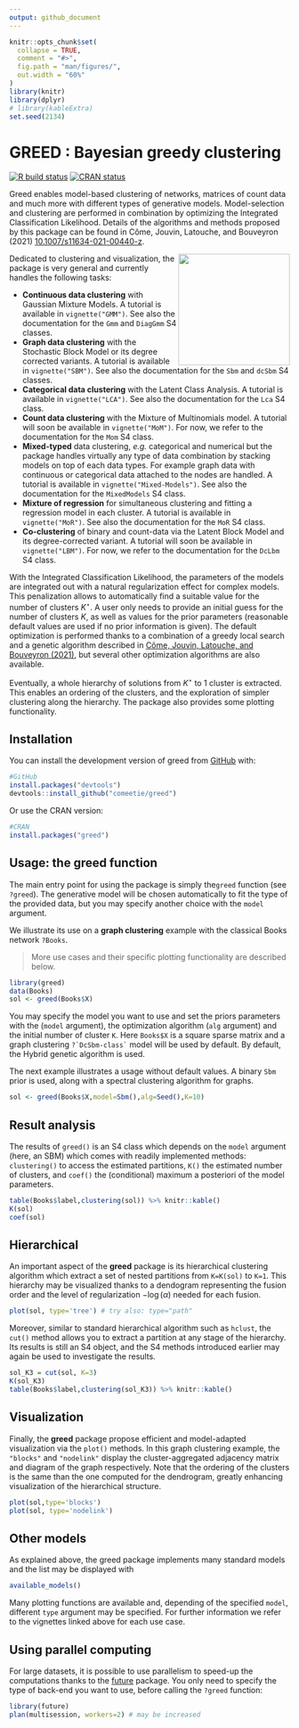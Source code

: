 ```yaml
---
output: github_document
---
```


<!-- README.md is generated from README.Rmd. Please edit that file -->

```r
knitr::opts_chunk$set(
  collapse = TRUE,
  comment = "#>",
  fig.path = "man/figures/",
  out.width = "60%"
)
library(knitr)
library(dplyr) 
# library(kableExtra)
set.seed(2134)
```




# GREED : Bayesian greedy clustering
<!-- badges: start -->
[![R build status](https://github.com/comeetie/greed/workflows/R-CMD-check/badge.svg)](https://github.com/comeetie/greed/actions)
[![CRAN status](https://www.r-pkg.org/badges/version/greed)](https://CRAN.R-project.org/package=greed)
<!-- badges: end -->

Greed enables model-based clustering of networks, matrices of count data and much more with different types of generative models. Model-selection and clustering are performed in combination by optimizing the Integrated Classification Likelihood. Details of the algorithms and methods proposed by this package can be found in Côme, Jouvin, Latouche, and Bouveyron (2021) [10.1007/s11634-021-00440-z](https://doi.org/10.1007/s11634-021-00440-z).

<img src="man/figures/greed.png" width=200 align="right" />


Dedicated to clustering and visualization, the package is very general and currently handles the following tasks:

 * **Continuous data clustering** with Gaussian Mixture Models. A tutorial is available in `vignette("GMM")`. See also the documentation for the `Gmm` and `DiagGmm` S4 classes.
  * **Graph data clustering** with the Stochastic Block Model or its degree corrected variants. A tutorial is available in `vignette("SBM")`. See also the documentation for the `Sbm` and `dcSbm` S4 classes.
 * **Categorical data clustering** with the Latent Class Analysis. A tutorial is available in `vignette("LCA")`. See also the documentation for the `Lca` S4 class.
 * **Count data clustering** with the Mixture of Multinomials model. A tutorial will soon be available in `vignette("MoM")`. For now, we refer to the documentation for the `Mom` S4 class.
 * **Mixed-typed** data clustering, *e.g.* categorical and numerical but the package handles virtually any type of data combination by stacking models on top of each data types. For example graph data with continuous or categorical data attached to the nodes are handled. A tutorial is available in `vignette("Mixed-Models")`. See also the documentation for the `MixedModels` S4 class.
 * **Mixture of regression** for simultaneous clustering and fitting a regression model in each cluster.  A tutorial is available in `vignette("MoR")`. See also the documentation for the `MoR` S4 class.
 * **Co-clustering** of binary and count-data via the Latent Block Model and its degree-corrected variant. A tutorial will soon be available in `vignette("LBM")`. For now, we refer to the documentation for the `DcLbm` S4 class.
 

<!-- The following generative models are currently available:  -->

<!-- * **Stochastic Block Models** (see ``?`Sbm-class` ``), -->
<!-- * **Degree Corrected Stochastic Block Models** (see ``?`DcSbm-class` ``), -->
<!-- * **Multinomial Stochastic Block Models** (see ``?`MultSbm-class` ``), -->
<!-- * **Mixture of Multinomials** (see ``?`MoR-class` ``),  -->
<!-- * **Latent Class Analysis** (see ``?`Lca-class` ``),  -->
<!-- * **Gaussian Mixture Model** (see ``?`Gmm-class` `` and ``?`DiagGmm-class` ``), -->
<!-- * **Multivariate Mixture of Gaussian Regression Model** (see ``?`MoR-class` ``), -->
<!-- * **Degree Corrected Latent Block Model** (see ``?`DcLbm-class` ``). -->
<!-- * **Mixed Dlvm's** (see ``?`MixedModels-class` ``). -->


With the Integrated Classification Likelihood, the parameters of the models are integrated out with a natural regularization effect for complex models. This penalization allows to automatically find a suitable value for the number of clusters $K^\star$. A user only needs to provide an initial guess for the number of clusters $K$, as well as values for the prior parameters (reasonable default values are used if no prior information is given). The default optimization is performed thanks to a combination of a greedy local search and a genetic algorithm described in [Côme, Jouvin, Latouche, and Bouveyron (2021)](https://doi.org/10.1007/s11634-021-00440-z), but several other optimization algorithms are also available.

Eventually, a whole hierarchy of solutions from $K^\star$ to 1 cluster is extracted. This enables an ordering of the clusters, and the exploration of simpler clustering along the hierarchy. The package also provides some plotting functionality.


## Installation

You can install the development version of greed from [GitHub](https://github.com/) with:

``` r
#GitHub
install.packages("devtools")
devtools::install_github("comeetie/greed")
```

Or use the CRAN version:
``` r
#CRAN
install.packages("greed")
```

## Usage: the greed function

The main entry point for using the package is simply the`greed` function (see `?greed`). The generative model will be chosen automatically to fit the type of the provided data, but you may specify another choice with the `model` argument. 

We illustrate its use on a **graph clustering** example with the classical Books network `?Books`.

> More use cases and their specific plotting functionality are described below.

```r
library(greed)
data(Books)
sol <- greed(Books$X) 
```

You may specify the model you want to use and set the priors parameters with the (`model` argument), the optimization algorithm (`alg` argument) and the initial number of cluster `K`. Here `Books$X` is a square sparse matrix and a graph clustering ``?`DcSbm-class` `` model will be used by default. By default, the Hybrid genetic algorithm is used. 

The next example illustrates a usage without default values. A binary `Sbm` prior is used, along with a spectral clustering algorithm for graphs.


```r
sol <- greed(Books$X,model=Sbm(),alg=Seed(),K=10)
```
## Result analysis
The results of `greed()` is an S4 class which depends on the `model` argument (here, an SBM) which comes with readily implemented methods: `clustering()` to access the estimated partitions, `K()` the estimated number of clusters, and `coef()` the (conditional) maximum a posteriori of the model parameters. 
```r
table(Books$label,clustering(sol)) %>% knitr::kable()
K(sol)
coef(sol)
```


## Hierarchical
An important aspect of the **greed** package is its hierarchical clustering algorithm which extract a set of nested partitions from `K=K(sol)` to `K=1`. This hierarchy may be visualized thanks to a dendogram representing the fusion order and the level of regularization $- \log(\alpha)$ needed for each fusion.
```r
plot(sol, type='tree') # try also: type="path"
```

Moreover, similar to standard hierarchical algorithm such as `hclust`, the `cut()` method allows you to extract a partition at any stage of the hierarchy. Its results is still an S4 object, and the S4 methods introduced earlier may again be used to investigate the results.

```r
sol_K3 = cut(sol, K=3)
K(sol_K3)
table(Books$label,clustering(sol_K3)) %>% knitr::kable()
```


## Visualization
Finally, the **greed** package propose efficient and model-adapted visualization via the `plot()` methods. In this graph clustering example, the `"blocks"` and `"nodelink"` display the cluster-aggregated adjacency matrix and diagram of the graph respectively. Note that the ordering of the clusters is the same than the one computed for the dendrogram, greatly enhancing visualization of the hierarchical structure.

```r
plot(sol,type='blocks')
plot(sol, type='nodelink')
```

## Other models
As explained above, the greed package implements many standard models and the list may be displayed with
```r
available_models()
```

Many plotting functions are available and, depending of the specified `model`, different `type` argument may be specified. For further information we refer to the vignettes linked above for each use case.

<!-- > See the `vignette("GMM")` for an in-depth tutorial. -->

<!-- > See the `vignette("LCA")` for details. -->

<!-- > See the `vignette("SBM")` for details. -->

<!-- > See the `vignette("MoR")` for details. -->

<!-- > See the `vignette("Mixed-Models")`for details. -->



## Using parallel computing 

For large datasets, it is possible to use parallelism to speed-up the computations thanks to the [future](https://github.com/HenrikBengtsson/future) package. You only need to specify the type of back-end you want to use, before calling the `?greed` function:
```r
library(future)
plan(multisession, workers=2) # may be increased
```




